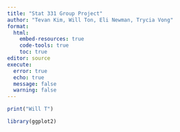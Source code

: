 ```yaml
---
title: "Stat 331 Group Project"
author: "Tevan Kim, Will Ton, Eli Newman, Trycia Vong"
format: 
  html:
    embed-resources: true
    code-tools: true
    toc: true
editor: source
execute: 
  error: true
  echo: true
  message: false
  warning: false
---
```


```r
print("Will T")
```

```r
library(ggplot2)
```

